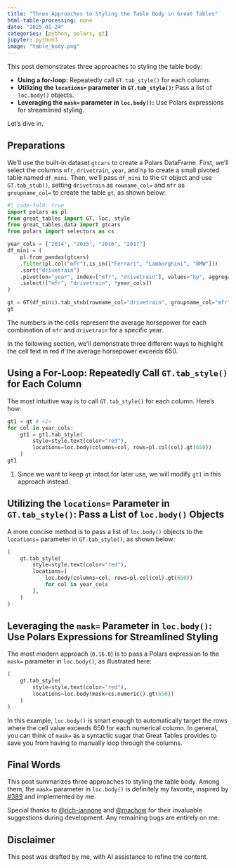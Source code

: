 ```yaml
---
title: "Three Approaches to Styling the Table Body in Great Tables"
html-table-processing: none
date: "2025-01-24"
categories: [python, polars, gt]
jupyter: python3
image: "table_body.png"
---
```


This post demonstrates three approaches to styling the table body:

* **Using a for-loop:** Repeatedly call `GT.tab_style()` for each column.
* **Utilizing the `locations=` parameter in `GT.tab_style()`:** Pass a list of `loc.body()` objects.
* **Leveraging the `mask=` parameter in `loc.body()`:** Use Polars expressions for streamlined styling.

Let’s dive in.

## Preparations
We'll use the built-in dataset `gtcars` to create a Polars DataFrame. First, we'll select the columns `mfr`, `drivetrain`, `year`, and `hp` to create a small pivoted table named `df_mini`. Then, we'll pass `df_mini` to the `GT` object and use `GT.tab_stub()`, setting `drivetrain` as `rowname_col=` and `mfr` as `groupname_col=` to create the table `gt`, as shown below:
```python
#| code-fold: true
import polars as pl
from great_tables import GT, loc, style
from great_tables.data import gtcars
from polars import selectors as cs

year_cols = ["2014", "2015", "2016", "2017"]
df_mini = (
    pl.from_pandas(gtcars)
    .filter(pl.col("mfr").is_in(["Ferrari", "Lamborghini", "BMW"]))
    .sort("drivetrain")
    .pivot(on="year", index=["mfr", "drivetrain"], values="hp", aggregate_function="mean")
    .select(["mfr", "drivetrain", *year_cols])
)

gt = GT(df_mini).tab_stub(rowname_col="drivetrain", groupname_col="mfr").opt_stylize()
gt
```

The numbers in the cells represent the average horsepower for each combination of `mfr` and `drivetrain` for a specific year.

In the following section, we'll demonstrate three different ways to highlight the cell text in red if the average horsepower exceeds 650.

## Using a For-Loop: Repeatedly Call `GT.tab_style()` for Each Column
The most intuitive way is to call `GT.tab_style()` for each column. Here's how:
```python
gt1 = gt # <1>
for col in year_cols:
    gt1 = gt1.tab_style(
        style=style.text(color="red"),
        locations=loc.body(columns=col, rows=pl.col(col).gt(650))
    )
gt1
```
1. Since we want to keep `gt` intact for later use, we will modify `gt1` in this approach instead.


## Utilizing the `locations=` Parameter in `GT.tab_style()`: Pass a List of `loc.body()` Objects
A more concise method is to pass a list of `loc.body()` objects to the `locations=` parameter in `GT.tab_style()`, as shown below:
```python
(
    gt.tab_style(
        style=style.text(color="red"),
        locations=[
            loc.body(columns=col, rows=pl.col(col).gt(650))
            for col in year_cols
        ],
    )
)
```


## Leveraging the `mask=` Parameter in `loc.body()`: Use Polars Expressions for Streamlined Styling
The most modern approach (`0.16.0`) is to pass a Polars expression to the `mask=` parameter in `loc.body()`, as illustrated here:
```python
(
    gt.tab_style(
        style=style.text(color="red"),
        locations=loc.body(mask=cs.numeric().gt(650))
    )
)
```

In this example, `loc.body()` is smart enough to automatically target the rows where the cell value exceeds 650 for each numerical column. In general, you can think of `mask=` as a syntactic sugar that Great Tables provides to save you from having to manually loop through the columns.

## Final Words
This post summarizes three approaches to styling the table body. Among them, the `mask=` parameter in `loc.body()` is definitely my favorite, inspired by [#389](https://github.com/posit-dev/great-tables/issues/389) and implemented by me. 

Special thanks to [@rich-iannone](https://github.com/rich-iannone) and [@machow](https://github.com/machow) for their invaluable suggestions during development. Any remaining bugs are entirely on me.

::: {.callout-warning}
# Disclaimer
This post was drafted by me, with AI assistance to refine the content.
::: 